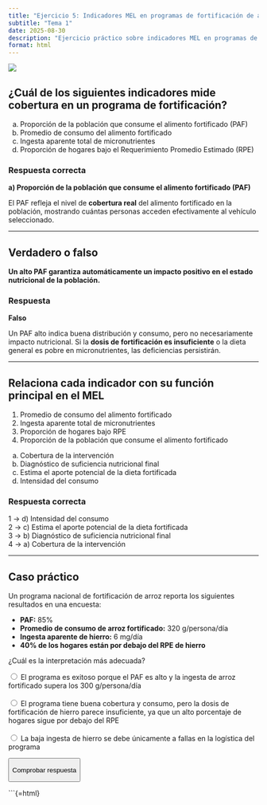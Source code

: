 ```yaml
---
title: "Ejercicio 5: Indicadores MEL en programas de fortificación de alimentos"
subtitle: "Tema 1"
date: 2025-08-30
description: "Ejercicio práctico sobre indicadores MEL en programas de fortificación de alimentos"
format: html
---
```


![](/static/images/ejercicios05.png)

## ¿Cuál de los siguientes indicadores mide **cobertura** en un programa de fortificación?

a)  Proporción de la población que consume el alimento fortificado (PAF)\
b)  Promedio de consumo del alimento fortificado\
c)  Ingesta aparente total de micronutrientes\
d)  Proporción de hogares bajo el Requerimiento Promedio Estimado (RPE)

::: {.callout-tip collapse="true"}
### Respuesta correcta

**a) Proporción de la población que consume el alimento fortificado (PAF)**

El PAF refleja el nivel de **cobertura real** del alimento fortificado en la población, mostrando cuántas personas acceden efectivamente al vehículo seleccionado.
:::

------------------------------------------------------------------------

## Verdadero o falso

**Un alto PAF garantiza automáticamente un impacto positivo en el estado nutricional de la población.**

::: {.callout-tip collapse="true"}
### Respuesta

**Falso**

Un PAF alto indica buena distribución y consumo, pero no necesariamente impacto nutricional. Si la **dosis de fortificación es insuficiente** o la dieta general es pobre en micronutrientes, las deficiencias persistirán.
:::

------------------------------------------------------------------------

## Relaciona cada indicador con su función principal en el MEL

1.  Promedio de consumo del alimento fortificado\
2.  Ingesta aparente total de micronutrientes\
3.  Proporción de hogares bajo RPE\
4.  Proporción de la población que consume el alimento fortificado

<!-- -->

a)  Cobertura de la intervención\
b)  Diagnóstico de suficiencia nutricional final\
c)  Estima el aporte potencial de la dieta fortificada\
d)  Intensidad del consumo

::: {.callout-tip collapse="true"}
### Respuesta correcta

1 → d) Intensidad del consumo\
2 → c) Estima el aporte potencial de la dieta fortificada\
3 → b) Diagnóstico de suficiencia nutricional final\
4 → a) Cobertura de la intervención
:::

------------------------------------------------------------------------

## Caso práctico

Un programa nacional de fortificación de arroz reporta los siguientes resultados en una encuesta:

-   **PAF:** 85%\
-   **Promedio de consumo de arroz fortificado:** 320 g/persona/día\
-   **Ingesta aparente de hierro:** 6 mg/día\
-   **40% de los hogares están por debajo del RPE de hierro**

¿Cuál es la interpretación más adecuada?

<label> <input type="radio" name="caso" value="incorrecto"> El programa es exitoso porque el PAF es alto y la ingesta de arroz fortificado supera los 300 g/persona/día </label><br>\
<label> <input type="radio" name="caso" value="correcto"> El programa tiene buena cobertura y consumo, pero la dosis de fortificación de hierro parece insuficiente, ya que un alto porcentaje de hogares sigue por debajo del RPE </label><br>\
<label> <input type="radio" name="caso" value="incorrecto"> La baja ingesta de hierro se debe únicamente a fallas en la logística del programa </label><br>

<button onclick="checkCase()">

Comprobar respuesta

</button>

::: {#feedback style="display:none; margin-top:15px; padding:10px; border-radius:5px; font-weight:bold"}
:::

\`\`\`{=html}

```{=html}
<script>
function checkCase() {
  const selected = document.querySelector('input[name="caso"]:checked');
  const feedback = document.getElementById('feedback');
  
  if(selected?.value === 'correcto') {
    feedback.innerHTML = "✅ Correcto! El problema no está en la cobertura ni en el consumo, sino en la formulación del alimento fortificado. La dosis de hierro debe revisarse para lograr impacto nutricional.";
    feedback.style.backgroundColor = '#e6f7ee';
    feedback.style.color = '#0d6832';
  } else {
    feedback.innerHTML = "❌ Incorrecto. Recuerda: cobertura y consumo altos no garantizan impacto si la dosis de fortificación es insuficiente.";
    feedback.style.backgroundColor = '#fce8e6';
    feedback.style.color = '#d93025';
  }
  feedback.style.display = 'block';
}
</script>
```
